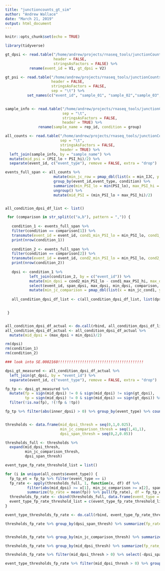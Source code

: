 ```yaml
---
title: "junctioncounts_gt_sim"
author: "Andrew Wallace"
date: "March 21, 2019"
output: html_document
---
```


```r
knitr::opts_chunk$set(echo = TRUE)
```

```r

library(tidyverse)

```


```r

gt_dpsi <- read.table("/home/andrew/projects/rnaseq_tools/junctionCounts/benchmarks/simulations/zhang_shuffled/dpsi.tsv",
                      header = FALSE,
                      stringsAsFactors = FALSE) %>% 
           rename(event_id = V1, gt_dpsi = V2)

gt_psi <- read.table("/home/andrew/projects/rnaseq_tools/junctionCounts/benchmarks/simulations/zhang_shuffled/psi.tsv",
                     header = FALSE,
                     stringsAsFactors = FALSE,
                     sep = "\t") %>% 
          set_names(c("event_id", "sample_01", "sample_02","sample_03","sample_04","sample_05","sample_06"))
          

sample_info <- read.table("/home/andrew/projects/rnaseq_tools/junctionCounts/benchmarks/simulations/zhang_shuffled/sim_rep_info.txt",
                          sep = "\t",
                          stringsAsFactors = FALSE,
                          header = TRUE) %>%
               rename(sample_name = rep_id, condition = group)

all_counts <- read.table("/home/andrew/projects/rnaseq_tools/junctionCounts/benchmarks/simulations/zhang_shuffled/all_junctioncounts.tsv",
                         sep = "\t",
                         stringsAsFactors = FALSE,
                         header = TRUE) %>% 
  left_join(sample_info, by = "sample_name") %>%
  mutate(mid_psi = (PSI_lo + PSI_hi)/2) %>%
  separate(event_id, c("event_type"), remove = FALSE, extra = "drop")

```


```r


events_full_span <- all_counts %>% 
                      mutate(min_jc_row = pmap_dbl(list(x = min_IJC, y = min_SJC), function(x,y) max(x,y))) %>%
                      group_by(event_id,event_type, condition) %>% 
                      summarize(min_PSI_lo = min(PSI_lo), max_PSI_hi = max(PSI_hi), min_jc_condition = min(min_jc_row)) %>% 
                      ungroup() %>%
                      mutate(mid_PSI = (min_PSI_lo + max_PSI_hi)/2)


all_condition_dpsi_df_list <- list()

 for (comparison in str_split(c("a,b"), pattern = ",")) {
   
   condition_1 <- events_full_span %>% 
   filter(condition == comparison[1]) %>%
   transmute(event_id = event_id, cond1_min_PSI_lo = min_PSI_lo, cond1_max_PSI_hi = max_PSI_hi, min_jc_cond1 = min_jc_condition)
   print(nrow(condition_1))
   
   condition_2 <- events_full_span %>% 
   filter(condition == comparison[2]) %>%
   transmute(event_id = event_id, cond2_min_PSI_lo = min_PSI_lo, cond2_max_PSI_hi = max_PSI_hi, min_jc_cond2 = min_jc_condition)
   print(nrow(condition_2))
   
   dpsi <- condition_1 %>%
           left_join(condition_2, by = c("event_id")) %>%
           mutate(min_dpsi = cond2_min_PSI_lo - cond1_max_PSI_hi, max_dpsi = cond2_max_PSI_hi - cond1_min_PSI_lo, mid_dpsi = (min_dpsi + max_dpsi)/2, span_dpsi = max_dpsi - min_dpsi, comparison = paste0(comparison[1], "_", comparison[2])) %>% 
           select(event_id, span_dpsi, max_dpsi, min_dpsi, comparison, min_jc_cond1, min_jc_cond2) %>%
           mutate(min_jc_comparison = pmap_dbl(list(x = min_jc_cond1, y = min_jc_cond2), function(x,y) min(x,y)), inner_dpsi = pmap_dbl(list(x = min_dpsi, y = max_dpsi), function(x,y) ifelse(sign(x) == sign(y), sign(x)*min(abs(x), abs(y)), 0)))
   
   all_condition_dpsi_df_list <- c(all_condition_dpsi_df_list, list(dpsi))
   

 }


all_condition_dpsi_df_actual <- do.call(rbind, all_condition_dpsi_df_list)
all_condition_dpsi_df_actual <- all_condition_dpsi_df_actual %>%
  mutate(mid_dpsi = (max_dpsi + min_dpsi)/2)

rm(dpsi)
rm(condition_1)
rm(condition_2)


```




```r

### look into SE.0002160!!!!!!!!!!!!!!!!!!!!!!!!!!!!!!!!!!!!!!!

dpsi_gt_measured <- all_condition_dpsi_df_actual %>% 
  left_join(gt_dpsi, by = "event_id") %>%
  separate(event_id, c("event_type"), remove = FALSE, extra = "drop")

fp_tp <- dpsi_gt_measured %>%
  mutate(fp = sign(mid_dpsi) != 0 & sign(mid_dpsi) != sign(gt_dpsi),
         tp = sign(mid_dpsi) != 0 & sign(mid_dpsi) == sign(gt_dpsi)) %>%
  filter(!is.na(fp), !(!fp & !tp))

fp_tp %>% filter(abs(inner_dpsi) > 0) %>% group_by(event_type) %>% count()


thresholds <- data.frame(mid_dpsi_thresh = seq(0,1,0.025), 
                         min_jc_comparison_thresh = seq(1,41,1), 
                         dpsi_span_thresh = seq(0,2,0.05))

thresholds_full <- thresholds %>% 
  expand(mid_dpsi_thresh, 
         min_jc_comparison_thresh,
         dpsi_span_thresh)

event_type_fp_rate_threshold_list = list()

for (i in unique(all_counts$event_type)) {
  fp_tp_et = fp_tp %>% filter(event_type == i)
  fp_rate <- apply(thresholds_full, 1, function(x, df) df %>% 
          filter(abs(mid_dpsi) >= x[1], min_jc_comparison >= x[2], span_dpsi <= x[3]) %>%
          summarize(fp_rate = mean(fp)) %>% pull(fp_rate), df = fp_tp_et)
  thresholds_fp_rate <- cbind(thresholds_full, data.frame(event_type = i, fp_rate = fp_rate))
  event_type_fp_rate_threshold_list = c(event_type_fp_rate_threshold_list, list(thresholds_fp_rate))
}

event_type_thresholds_fp_rate <- do.call(rbind, event_type_fp_rate_threshold_list)

thresholds_fp_rate %>% group_by(dpsi_span_thresh) %>% summarize(fp_rate_mean = mean(fp_rate, na.rm = TRUE)) %>% ggplot(aes(x = dpsi_span_thresh, y = fp_rate_mean)) + geom_point()


thresholds_fp_rate %>% group_by(min_jc_comparison_thresh) %>% summarize(fp_rate_mean = mean(fp_rate, na.rm = TRUE)) %>% ggplot(aes(x = min_jc_comparison_thresh, y = fp_rate_mean)) + geom_point()

thresholds_fp_rate %>% group_by(mid_dpsi_thresh) %>% summarize(fp_rate_mean = mean(fp_rate, na.rm = TRUE)) %>% ggplot(aes(x = mid_dpsi_thresh, y = fp_rate_mean)) + geom_point()

thresholds_fp_rate %>% filter(mid_dpsi_thresh > 0) %>% select(-dpsi_span_thresh) %>% group_by(mid_dpsi_thresh, min_jc_comparison_thresh) %>% summarize(mean_fp_rate = mean(fp_rate, na.rm = TRUE)) %>% ungroup() %>% ggplot(aes(x = min_jc_comparison_thresh, y = mid_dpsi_thresh, fill = mean_fp_rate, col = mean_fp_rate <= 0.05)) + geom_tile() + scale_fill_viridis_c()

event_type_thresholds_fp_rate %>% filter(mid_dpsi_thresh > 0) %>% group_by(mid_dpsi_thresh, dpsi_span_thresh, event_type) %>% summarize(mean_fp_rate = mean(fp_rate, na.rm = TRUE)) %>% ungroup() %>% ggplot(aes(x = dpsi_span_thresh, y = mid_dpsi_thresh, fill = mean_fp_rate, col = mean_fp_rate <= 0.05)) + geom_tile() + scale_fill_viridis_c() + theme_minimal() + facet_wrap(~event_type)
```







